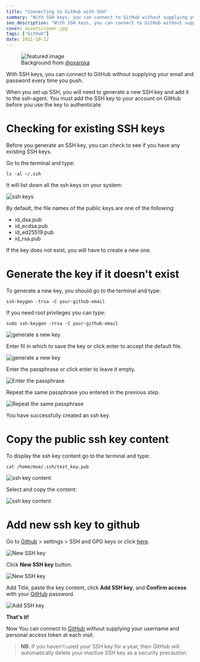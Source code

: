 ---
title: "Connecting to GitHub with SSH"
summary: "With SSH keys, you can connect to GitHub without supplying your email and password every time you push. When you set up SSH, you will need to generate a new SSH key and add it to the ssh-agent. You must add the SSH key to your account on GitHub before you use the key to authenticate."
seo_description: "With SSH keys, you can connect to GitHub without supplying your email and password every time you push."
cover: assets/cover.jpg
tags: ["GitHub"]
date: 2021-10-12
---

<!-- Don't remove figure -->

<figure>
  <img src="./assets/cover.jpg" alt="featured image" title="Connecting to GitHub with SSH" />
  <figcaption>
    Background from
    <a href="https://unsplash.com/@oxaroxa" target="_blank">
      @oxaroxa
    </a>
  </figcaption>
</figure>

With SSH keys, you can connect to GitHub without supplying your email and password every time you push.

When you set up SSH, you will need to generate a new SSH key and add it to the ssh-agent. You must add the SSH key to your account on GitHub before you use the key to authenticate.

# Checking for existing SSH keys

Before you generate an SSH key, you can check to see if you have any existing SSH keys.

Go to the terminal and type:

```
ls -al ~/.ssh
```

It will list down all the ssh keys on your system:

![ssh keys](./assets/1.jpg)

By default, the file names of the public keys are one of the following:

- id_dsa.pub
- id_ecdsa.pub
- id_ed25519.pub
- id_rsa.pub

If the key does not exist, you will have to create a new one.

# Generate the key if it doesn't exist

To generate a new key, you should go to the terminal and type:

```
ssh-keygen -trsa -C your-github-email
```

If you need root privileges you can type:

```
sudo ssh-keygen -trsa -C your-github-email
```

![generate a new key](./assets/2.jpg)

Enter fil in which to save the key or click enter to accept the default file.

![generate a new key](./assets/3.jpg)

Enter the passphrase or click enter to leave it empty.

![Enter the passphrase](./assets/4.jpg)

Repeat the same passphrase you entered in the previous step.

![Repeat the same passphrase](./assets/5.jpg)

You have successfully created an ssh key.

# Copy the public ssh key content

To display the ssh key content go to the terminal and type:

```
cat /home/moe/.ssh/test_key.pub
```

![ssh key content](./assets/6.jpg)

Select and copy the content:

![ssh key content](./assets/7.jpg)

# Add new ssh key to github

Go to [Github][1] > settings > SSH and GPG keys or click [here](https://github.com/settings/keys).

![New SSH key](./assets/8.png)

Click **New SSH key** button.

![New SSH key](./assets/9.png)

Add Title, paste the key content, click **Add SSH key**, and **Confirm access** with your [GitHub][1] password.

![Add SSH key](./assets/10.png)

**That's it!**

Now You can connect to [GitHub][1] without supplying your username and personal access token at each visit.

> **NB**: If you haven't used your SSH key for a year, then GitHub will automatically delete your inactive SSH key as a security precaution.

[1]: https://github.com/
